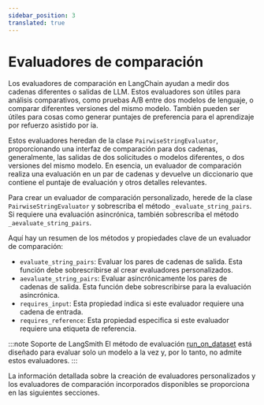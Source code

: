 ```yaml
---
sidebar_position: 3
translated: true
---
```


# Evaluadores de comparación

Los evaluadores de comparación en LangChain ayudan a medir dos cadenas diferentes o salidas de LLM. Estos evaluadores son útiles para análisis comparativos, como pruebas A/B entre dos modelos de lenguaje, o comparar diferentes versiones del mismo modelo. También pueden ser útiles para cosas como generar puntajes de preferencia para el aprendizaje por refuerzo asistido por ia.

Estos evaluadores heredan de la clase `PairwiseStringEvaluator`, proporcionando una interfaz de comparación para dos cadenas, generalmente, las salidas de dos solicitudes o modelos diferentes, o dos versiones del mismo modelo. En esencia, un evaluador de comparación realiza una evaluación en un par de cadenas y devuelve un diccionario que contiene el puntaje de evaluación y otros detalles relevantes.

Para crear un evaluador de comparación personalizado, herede de la clase `PairwiseStringEvaluator` y sobrescriba el método `_evaluate_string_pairs`. Si requiere una evaluación asincrónica, también sobrescriba el método `_aevaluate_string_pairs`.

Aquí hay un resumen de los métodos y propiedades clave de un evaluador de comparación:

- `evaluate_string_pairs`: Evaluar los pares de cadenas de salida. Esta función debe sobrescribirse al crear evaluadores personalizados.
- `aevaluate_string_pairs`: Evaluar asincrónicamente los pares de cadenas de salida. Esta función debe sobrescribirse para la evaluación asincrónica.
- `requires_input`: Esta propiedad indica si este evaluador requiere una cadena de entrada.
- `requires_reference`: Esta propiedad especifica si este evaluador requiere una etiqueta de referencia.

:::note Soporte de LangSmith
El método de evaluación [run_on_dataset](https://api.python.langchain.com/en/latest/langchain_api_reference.html#module-langchain.smith) está diseñado para evaluar solo un modelo a la vez y, por lo tanto, no admite estos evaluadores.
:::

La información detallada sobre la creación de evaluadores personalizados y los evaluadores de comparación incorporados disponibles se proporciona en las siguientes secciones.


<DocCardList />
